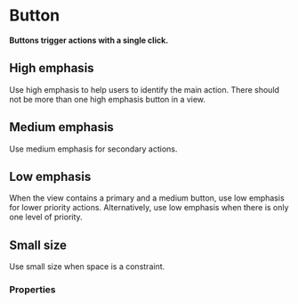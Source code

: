 # Button

**Buttons trigger actions with a single click.**

## High emphasis

Use high emphasis to help users to identify the main action.
There should not be more than one high emphasis button in a view.

<DemoBlock2 demo="emphasis-high" engine={props.engine} withThemeSwitcher />

## Medium emphasis

Use medium emphasis for secondary actions.

<DemoBlock2 demo="emphasis-medium" engine={props.engine} withThemeSwitcher />

## Low emphasis

When the view contains a primary and a medium button, use low emphasis for lower priority actions.
Alternatively, use low emphasis when there is only one level of priority.

<DemoBlock2 demo="emphasis-low" engine={props.engine} withThemeSwitcher />

## Small size

Use small size when space is a constraint.

<DemoBlock2 demo="small" engine={props.engine} withThemeSwitcher />

### Properties

<PropTable component="Button" />
